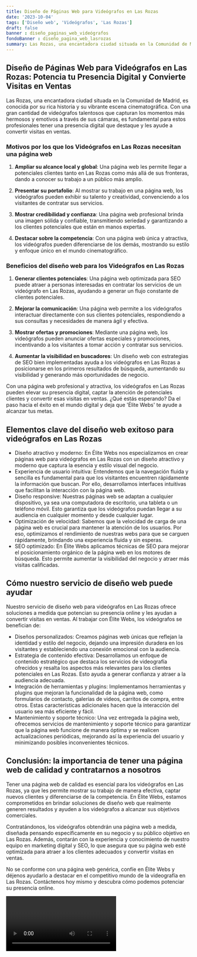```yaml
---
title: Diseño de Páginas Web para Videógrafos en Las Rozas
date: '2023-10-04'
tags: ['Diseño web', 'Videógrafos', 'Las Rozas']
draft: false
banner : diseño_paginas_web_videógrafos
fondoBanner : diseño_pagina_web_lasrozas
summary: Las Rozas, una encantadora ciudad situada en la Comunidad de Madrid, es conocida por su rica historia y su vibrante escena cinematográfica. Con una gran cantidad de videógrafos talentosos que capturan los momentos más hermosos y emotivos a través de sus cámaras, es fundamental para estos profesionales tener una presencia digital que destaque y les ayude a convertir visitas en ventas.
---
```


## Diseño de Páginas Web para Videógrafos en Las Rozas: Potencia tu Presencia Digital y Convierte Visitas en Ventas

Las Rozas, una encantadora ciudad situada en la Comunidad de Madrid, es conocida por su rica historia y su vibrante escena cinematográfica. Con una gran cantidad de videógrafos talentosos que capturan los momentos más hermosos y emotivos a través de sus cámaras, es fundamental para estos profesionales tener una presencia digital que destaque y les ayude a convertir visitas en ventas.

### Motivos por los que los Videógrafos en Las Rozas necesitan una página web

1. **Ampliar su alcance local y global**: Una página web les permite llegar a potenciales clientes tanto en Las Rozas como más allá de sus fronteras, dando a conocer su trabajo a un público más amplio.

2. **Presentar su portafolio**: Al mostrar su trabajo en una página web, los videógrafos pueden exhibir su talento y creatividad, convenciendo a los visitantes de contratar sus servicios.

3. **Mostrar credibilidad y confianza**: Una página web profesional brinda una imagen sólida y confiable, transmitiendo seriedad y garantizando a los clientes potenciales que están en manos expertas.

4. **Destacar sobre la competencia**: Con una página web única y atractiva, los videógrafos pueden diferenciarse de los demás, mostrando su estilo y enfoque único en el mundo cinematográfico.

### Beneficios del diseño web para los Videógrafos en Las Rozas

1. **Generar clientes potenciales**: Una página web optimizada para SEO puede atraer a personas interesadas en contratar los servicios de un videógrafo en Las Rozas, ayudando a generar un flujo constante de clientes potenciales.

2. **Mejorar la comunicación**: Una página web permite a los videógrafos interactuar directamente con sus clientes potenciales, respondiendo a sus consultas y necesidades de manera ágil y efectiva.

3. **Mostrar ofertas y promociones**: Mediante una página web, los videógrafos pueden anunciar ofertas especiales y promociones, incentivando a los visitantes a tomar acción y contratar sus servicios.

4. **Aumentar la visibilidad en buscadores**: Un diseño web con estrategias de SEO bien implementadas ayuda a los videógrafos en Las Rozas a posicionarse en los primeros resultados de búsqueda, aumentando su visibilidad y generando más oportunidades de negocio.

Con una página web profesional y atractiva, los videógrafos en Las Rozas pueden elevar su presencia digital, captar la atención de potenciales clientes y convertir esas visitas en ventas. ¿Qué estás esperando? Da el paso hacia el éxito en el mundo digital y deja que 'Élite Webs' te ayude a alcanzar tus metas.

<GifSeo />

<Cta />

## Elementos clave del diseño web exitoso para videógrafos en Las Rozas

- Diseño atractivo y moderno: En Élite Webs nos especializamos en crear páginas web para videógrafos en Las Rozas con un diseño atractivo y moderno que captura la esencia y estilo visual del negocio.
- Experiencia de usuario intuitiva: Entendemos que la navegación fluida y sencilla es fundamental para que los visitantes encuentren rápidamente la información que buscan. Por ello, desarrollamos interfaces intuitivas que facilitan la interacción con la página web.
- Diseño responsive: Nuestras páginas web se adaptan a cualquier dispositivo, ya sea una computadora de escritorio, una tableta o un teléfono móvil. Esto garantiza que los videógrafos puedan llegar a su audiencia en cualquier momento y desde cualquier lugar.
- Optimización de velocidad: Sabemos que la velocidad de carga de una página web es crucial para mantener la atención de los usuarios. Por eso, optimizamos el rendimiento de nuestras webs para que se carguen rápidamente, brindando una experiencia fluida y sin esperas.
- SEO optimizado: En Élite Webs aplicamos técnicas de SEO para mejorar el posicionamiento orgánico de la página web en los motores de búsqueda. Esto permite aumentar la visibilidad del negocio y atraer más visitas calificadas.

## Cómo nuestro servicio de diseño web puede ayudar

Nuestro servicio de diseño web para videógrafos en Las Rozas ofrece soluciones a medida que potencian su presencia online y les ayudan a convertir visitas en ventas. Al trabajar con Élite Webs, los videógrafos se benefician de:

- Diseños personalizados: Creamos páginas web únicas que reflejan la identidad y estilo del negocio, dejando una impresión duradera en los visitantes y estableciendo una conexión emocional con la audiencia.
- Estrategia de contenido efectiva: Desarrollamos un enfoque de contenido estratégico que destaca los servicios de videografía ofrecidos y resalta los aspectos más relevantes para los clientes potenciales en Las Rozas. Esto ayuda a generar confianza y atraer a la audiencia adecuada.
- Integración de herramientas y plugins: Implementamos herramientas y plugins que mejoran la funcionalidad de la página web, como formularios de contacto, galerías de videos, carritos de compra, entre otros. Estas características adicionales hacen que la interacción del usuario sea más eficiente y fácil.
- Mantenimiento y soporte técnico: Una vez entregada la página web, ofrecemos servicios de mantenimiento y soporte técnico para garantizar que la página web funcione de manera óptima y se realicen actualizaciones periódicas, mejorando así la experiencia del usuario y minimizando posibles inconvenientes técnicos.

## Conclusión: la importancia de tener una página web de calidad y contratarnos a nosotros

Tener una página web de calidad es esencial para los videógrafos en Las Rozas, ya que les permite mostrar su trabajo de manera efectiva, captar nuevos clientes y diferenciarse de la competencia. En Élite Webs, estamos comprometidos en brindar soluciones de diseño web que realmente generen resultados y ayuden a los videógrafos a alcanzar sus objetivos comerciales.

Contratándonos, los videógrafos obtendrán una página web a medida, diseñada pensando específicamente en su negocio y su público objetivo en Las Rozas. Además, contarán con la experiencia y conocimiento de nuestro equipo en marketing digital y SEO, lo que asegura que su página web esté optimizada para atraer a los clientes adecuados y convertir visitas en ventas.

No se conforme con una página web genérica, confíe en Élite Webs y déjenos ayudarlo a destacar en el competitivo mundo de la videografía en Las Rozas. Contáctenos hoy mismo y descubra cómo podemos potenciar su presencia online.

<Video />

<CtaBot job='Videógrafos' city='Las Rozas'/>

<Gmaps query='Las Rozas+españa+maps' />